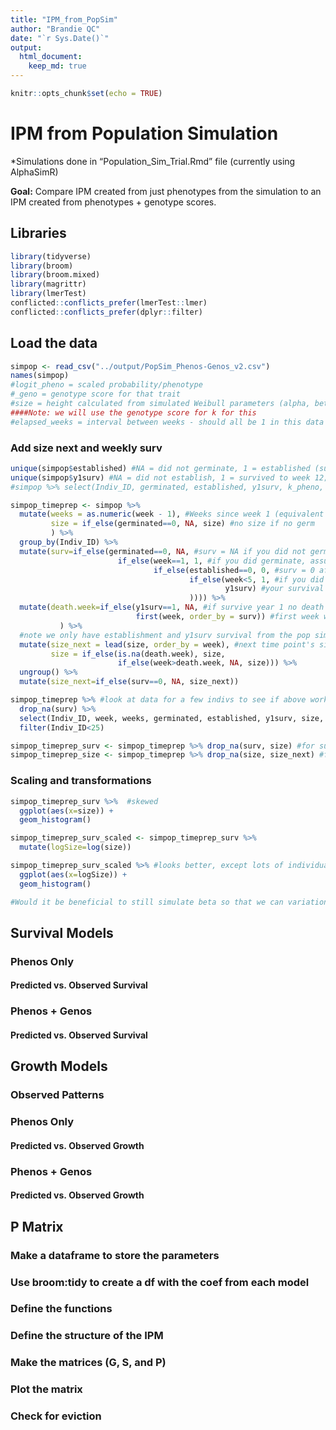 ```yaml
---
title: "IPM_from_PopSim"
author: "Brandie QC"
date: "`r Sys.Date()`"
output: 
  html_document: 
    keep_md: true
---
```


```r
knitr::opts_chunk$set(echo = TRUE)
```

# IPM from Population Simulation

\*Simulations done in "Population_Sim_Trial.Rmd" file (currently using AlphaSimR)

**Goal:** Compare IPM created from just phenotypes from the simulation to an IPM created from phenotypes + genotype scores.

## Libraries

```r
library(tidyverse)
library(broom)
library(broom.mixed)
library(magrittr)
library(lmerTest)
conflicted::conflicts_prefer(lmerTest::lmer)
conflicted::conflicts_prefer(dplyr::filter)
```

## Load the data
```r
simpop <- read_csv("../output/PopSim_Phenos-Genos_v2.csv")
names(simpop)
#logit_pheno = scaled probability/phenotype
#_geno = genotype score for that trait 
#size = height calculated from simulated Weibull parameters (alpha, beta, k, and delta)
####Note: we will use the genotype score for k for this 
#elapsed_weeks = interval between weeks - should all be 1 in this data
```

### Add size next and weekly surv
```r
unique(simpop$established) #NA = did not germinate, 1 = established (survived first 3 weeks in field); 0 = did not establish
unique(simpop$y1surv) #NA = did not establish, 1 = survived to week 12; 0 = did not survive 
#simpop %>% select(Indiv_ID, germinated, established, y1surv, k_pheno, week, size) %>% filter(Indiv_ID<5)

simpop_timeprep <- simpop %>%
  mutate(weeks = as.numeric(week - 1), #Weeks since week 1 (equivalent to pre-transplant or initial size) 
         size = if_else(germinated==0, NA, size) #no size if no germ
         ) %>%   
  group_by(Indiv_ID) %>% 
  mutate(surv=if_else(germinated==0, NA, #surv = NA if you did not germ 
                        if_else(week==1, 1, #if you did germinate, assume you survived to week 1 (equivalent to pre-transplant size time point)
                                if_else(established==0, 0, #surv = 0 after week 1 if you did not establish 
                                        if_else(week<5, 1, #if you did establish, your surv is equal to 1 for the first 3 weeks post-transplant 
                                                y1surv) #your survival for weeks 5-12 is then equal to your y1surv
                                        )))) %>% 
  mutate(death.week=if_else(y1surv==1, NA, #if survive year 1 no death week 
                            first(week, order_by = surv)) #first week where surv = 0 
           ) %>% 
  #note we only have establishment and y1surv survival from the pop sim --> little weekly variation 
  mutate(size_next = lead(size, order_by = week), #next time point's size) 
         size = if_else(is.na(death.week), size,
                        if_else(week>death.week, NA, size))) %>%  
  ungroup() %>% 
  mutate(size_next=if_else(surv==0, NA, size_next))

simpop_timeprep %>% #look at data for a few indivs to see if above worked
  drop_na(surv) %>% 
  select(Indiv_ID, week, weeks, germinated, established, y1surv, size, size_next, surv, death.week) %>% 
  filter(Indiv_ID<25)

simpop_timeprep_surv <- simpop_timeprep %>% drop_na(surv, size) #for surv models 
simpop_timeprep_size <- simpop_timeprep %>% drop_na(size, size_next) #for size models 
```

### Scaling and transformations
```r
simpop_timeprep_surv %>%  #skewed
  ggplot(aes(x=size)) +
  geom_histogram()

simpop_timeprep_surv_scaled <- simpop_timeprep_surv %>% 
  mutate(logSize=log(size)) 

simpop_timeprep_surv_scaled %>% #looks better, except lots of individuals that did not establish so only have a size of 7 (initial size)
  ggplot(aes(x=logSize)) +
  geom_histogram()

#Would it be beneficial to still simulate beta so that we can variation in initial size which could then predict variation in establishment?
```

## Survival Models

### Phenos Only

#### Predicted vs. Observed Survival

### Phenos + Genos

#### Predicted vs. Observed Survival

## Growth Models

### Observed Patterns

### Phenos Only

#### Predicted vs. Observed Growth

### Phenos + Genos

#### Predicted vs. Observed Growth

## P Matrix

### Make a dataframe to store the parameters

### Use broom:tidy to create a df with the coef from each model

### Define the functions

### Define the structure of the IPM

### Make the matrices (G, S, and P)

### Plot the matrix

### Check for eviction
